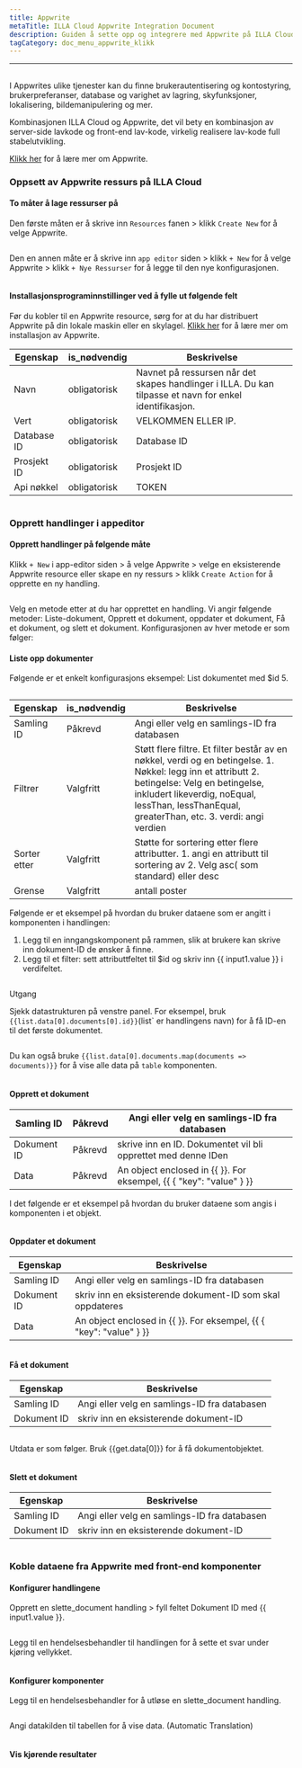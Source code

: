 ```yaml
---
title: Appwrite
metaTitle: ILLA Cloud Appwrite Integration Document
description: Guiden å sette opp og integrere med Appwrite på ILLA Cloud
tagCategory: doc_menu_appwrite_klikk
---
```


* * *

## <Heading hidden>Appwrite Database</Heading>

I Appwrites ulike tjenester kan du finne brukerautentisering og kontostyring, brukerpreferanser, database og varighet av lagring, skyfunksjoner, lokalisering, bildemanipulering og mer. 

Kombinasjonen ILLA Cloud og Appwrite, det vil bety en kombinasjon av server-side lavkode og front-end lav-kode, virkelig realisere lav-kode full stabelutvikling.

[Klikk her](https://appwrite.io/) for å lære mer om Appwrite.

### Oppsett av Appwrite ressurs på ILLA Cloud

#### To måter å lage ressurser på

Den første måten er å skrive inn `Resources` fanen > klikk `Create New` for å velge Appwrite. 

<img src='https://cdn.illacloud.com/official-website/img/docs/assemble/appwrite1.png' alt="" />

Den en annen måte er å skrive inn `app editor` siden > klikk `+ New` for å velge Appwrite > klikk `+ Nye Ressurser` for å legge til den nye konfigurasjonen. 

<img src='https://cdn.illacloud.com/official-website/img/docs/assemble/appwrite2.png' alt="" />

#### Installasjonsprograminnstillinger ved å fylle ut følgende felt

Før du kobler til en Appwrite resource, sørg for at du har distribuert Appwrite på din lokale maskin eller en skylagel. [Klikk her](https://appwrite.io/docs/installation) for å lære mer om installasjon av Appwrite. 

| Egenskap    | is_nødvendig | Beskrivelse                                                                                              |
| ----------- | ------------ | -------------------------------------------------------------------------------------------------------- |
| Navn        | obligatorisk | Navnet på ressursen når det skapes handlinger i ILLA. Du kan tilpasse et navn for enkel identifikasjon.  |
| Vert        | obligatorisk | VELKOMMEN ELLER IP.                                                                                      |
| Database ID | obligatorisk | Database ID                                                                                              |
| Prosjekt ID | obligatorisk | Prosjekt ID                                                                                              |
| Api nøkkel  | obligatorisk | TOKEN                                                                                                    |

<img src='https://cdn.illacloud.com/official-website/img/docs/assemble/appwrite3.png' alt="" />

### Opprett handlinger i appeditor

#### Opprett handlinger på følgende måte

Klikk `+ New` i app-editor siden > å velge Appwrite > velge en eksisterende Appwrite resource eller skape en ny ressurs > klikk `Create Action` for å opprette en ny handling. 

<img src='https://cdn.illacloud.com/official-website/img/docs/assemble/appwrite4.png' alt="" />

Velg en metode etter at du har opprettet en handling. Vi angir følgende metoder: Liste-dokument, Opprett et dokument, oppdater et dokument, Få et dokument, og slett et dokument. Konfigurasjonen av hver metode er som følger: 

#### Liste opp dokumenter

Følgende er et enkelt konfigurasjons eksempel: List dokumentet med $id 5. 

<img src='https://cdn.illacloud.com/official-website/img/docs/assemble/appwrite5.png' alt="" />

| Egenskap     | is_nødvendig | Beskrivelse                                                                                                                                                                                                                                     |
| ------------ | ------------ | ----------------------------------------------------------------------------------------------------------------------------------------------------------------------------------------------------------------------------------------------- |
| Samling ID   | Påkrevd      | Angi eller velg en samlings-ID fra databasen                                                                                                                                                                                                    |
| Filtrer      | Valgfritt    | Støtt flere filtre. Et filter består av en nøkkel, verdi og en betingelse. 1. Nøkkel: legg inn et attributt 2. betingelse: Velg en betingelse, inkludert likeverdig, noEqual, lessThan, lessThanEqual, greaterThan, etc. 3. verdi: angi verdien |
| Sorter etter | Valgfritt    | Støtte for sortering etter flere attributter. 1. angi en attributt til sortering av 2. Velg asc( som standard) eller desc                                                                                                                       |
| Grense       | Valgfritt    | antall poster                                                                                                                                                                                                                                   |

Følgende er et eksempel på hvordan du bruker dataene som er angitt i komponenten i handlingen:

1.  Legg til en inngangskomponent på rammen, slik at brukere kan skrive inn dokument-ID de ønsker å finne.  
2.  Legg til et filter: sett attributtfeltet til $id og skriv inn {{ input1.value }} i verdifeltet. 

<img src='https://cdn.illacloud.com/official-website/img/docs/assemble/appwrite6.png' alt="" />

Utgang

Sjekk datastrukturen på venstre panel. For eksempel, bruk `{{list.data[0].documents[0].id}}`(list\` er handlingens navn) for å få ID-en til det første dokumentet. 

<img src='https://cdn.illacloud.com/official-website/img/docs/assemble/appwrite7.png' alt="" />

Du kan også bruke `{{list.data[0].documents.map(documents => documents)}}` for å vise alle data på `table` komponenten. 

<img src='https://cdn.illacloud.com/official-website/img/docs/assemble/appwrite8.png' alt="" />

#### Opprett et dokument

| Samling ID  | Påkrevd | Angi eller velg en samlings-ID fra databasen                        |
| ----------- | ------- | ------------------------------------------------------------------- |
| Dokument ID | Påkrevd | skrive inn en ID. Dokumentet vil bli opprettet med denne IDen       |
| Data        | Påkrevd | An object enclosed in {{ }}. For eksempel, {{ { "key": "value" } }} |

I det følgende er et eksempel på hvordan du bruker dataene som angis i komponenten i et objekt. 

<img src='https://cdn.illacloud.com/official-website/img/docs/assemble/appwrite9.png' alt="" />

#### Oppdater et dokument

| Egenskap    | Beskrivelse                                                         |
| ----------- | ------------------------------------------------------------------- |
| Samling ID  | Angi eller velg en samlings-ID fra databasen                        |
| Dokument ID | skriv inn en eksisterende dokument-ID som skal oppdateres           |
| Data        | An object enclosed in {{ }}. For eksempel, {{ { "key": "value" } }} |

<img src='https://cdn.illacloud.com/official-website/img/docs/assemble/appwrite10.png' alt="" />

#### Få et dokument

| Egenskap    | Beskrivelse                                  |
| ----------- | -------------------------------------------- |
| Samling ID  | Angi eller velg en samlings-ID fra databasen |
| Dokument ID | skriv inn en eksisterende dokument-ID        |

<img src='https://cdn.illacloud.com/official-website/img/docs/assemble/appwrite11.png' alt="" />

Utdata er som følger. Bruk {{get.data[0]}} for å få dokumentobjektet.

<img src='https://cdn.illacloud.com/official-website/img/docs/assemble/appwrite12.png' alt="" />

#### Slett et dokument

| Egenskap    | Beskrivelse                                  |
| ----------- | -------------------------------------------- |
| Samling ID  | Angi eller velg en samlings-ID fra databasen |
| Dokument ID | skriv inn en eksisterende dokument-ID        |

<img src='https://cdn.illacloud.com/official-website/img/docs/assemble/appwrite13.png' alt="" />

### Koble dataene fra Appwrite med front-end komponenter

#### Konfigurer handlingene

Opprett en slette_document handling > fyll feltet Dokument ID med {{ input1.value }}. 

<img src='https://cdn.illacloud.com/official-website/img/docs/assemble/appwrite14.png' alt="" />

Legg til en hendelsesbehandler til handlingen for å sette et svar under kjøring vellykket. 

<img src='https://cdn.illacloud.com/official-website/img/docs/assemble/appwrite15.png' alt="" />

#### Konfigurer komponenter

Legg til en hendelsesbehandler for å utløse en slette_document handling. 

<img src='https://cdn.illacloud.com/official-website/img/docs/assemble/appwrite16.png' alt="" />

Angi datakilden til tabellen for å vise data. (Automatic Translation) 

<img src='https://cdn.illacloud.com/official-website/img/docs/assemble/appwrite17.png' alt="" />

#### Vis kjørende resultater

<img src='https://cdn.illacloud.com/official-website/img/docs/assemble/appwrite18.gif' alt="" />
